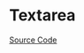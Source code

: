 
<Meta of={TextareaStories} />

# Textarea

<Description of={Textarea} />

[Source Code](https://github.com/Mezzanine-UI/mezzanine/blob/main/packages/react/src/Textarea/Textarea.tsx)

<ArgTypes of={Textarea} />
